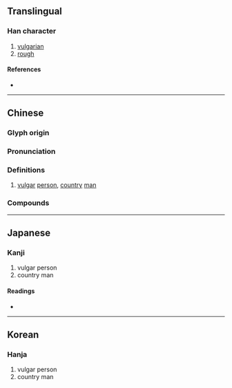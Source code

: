 {{also|伧}}
{{character info}}
==Translingual==

===Han character===
{{Han char|rn=9|rad=人|as=10|sn=12|four=28267|canj=OOIR|ids=⿰亻倉}}

# [[vulgarian]]
# [[rough]]

====References====
* {{Han ref|kx=0113.180|dkj=00964|dj=0241.080|hdz=10204.020|uh=5096|ud=20630|bh=B3C9|bd=46025}}

----

==Chinese==
{{zh-forms|s=伧}}

===Glyph origin===
{{Han etym}}

===Pronunciation===
{{zh-pron
|m=cāng,chéng,chen,2nb=variant
|m_note=chen - only used in {{zh-l|寒傖}} (Mainland standard)
|c=caang4,cong1
|mc=y
|oc=y
|ma=
|cat=n
}}

===Definitions===
{{zh-hanzi}}

# [[vulgar]] [[person]], [[country]] [[man]]
===Compounds===
{{zh-der|傖儜|傖夫俗人|寒傖相|傖俗|傖父|寒傖|老傖|荒傖}}
----

==Japanese==

===Kanji===
{{ja-kanji|grade=|rs=人10}}

# vulgar person
# country man

====Readings====
* {{ja-readings|on=[[そう]] (sō), [[しょう]] (shō)|kun=[[いやしい]] (iyashii), [[いやしいもの]] (iyashiimono), [[いなかもの]] (inakamono)}}

----

==Korean==

===Hanja===
{{ko-hanja|hangeul=[[창]]|rv=chang|mr=ch'ang}}

# vulgar person
# country man
